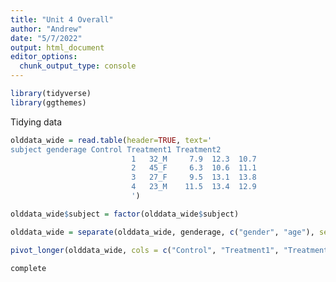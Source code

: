 ```yaml
---
title: "Unit 4 Overall"
author: "Andrew"
date: "5/7/2022"
output: html_document
editor_options: 
  chunk_output_type: console
---
```


```r
library(tidyverse)
library(ggthemes)
```

Tidying data
```r
olddata_wide = read.table(header=TRUE, text='
subject genderage Control Treatment1 Treatment2
                           1   32_M     7.9  12.3  10.7
                           2   45_F     6.3  10.6  11.1
                           3   27_F     9.5  13.1  13.8
                           4   23_M    11.5  13.4  12.9
                           ')

olddata_wide$subject = factor(olddata_wide$subject)

olddata_wide = separate(olddata_wide, genderage, c("gender", "age"), sep = "_")

pivot_longer(olddata_wide, cols = c("Control", "Treatment1", "Treatment2"), names_to = c("condition"), values_to = "measurement")

complete

```


